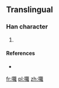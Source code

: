 ==Translingual==

===Han character===
{{Han char|rn=30|rad=口|as=25|sn=28|four=|canj=口竹田土 (RHWG)}}

# {{defn|Han|sort=口25}}

====References====
* {{Han ref|kx=0216.131|hdz=10710.061|uh=56D6|ud=22230}}

[[fr:囖]]
[[pl:囖]]
[[zh:囖]]